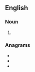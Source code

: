 ==English==

===Noun===
{{head|en|noun plural form}}

# {{plural of|lifer|lang=en}}

===Anagrams===
* {{l|en|filers}}
* {{l|en|fliers}}
* {{l|en|rifles}}